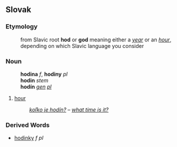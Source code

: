 ==Slovak==
===Etymology===
:from Slavic root '''hod''' or '''god''' meaning either a ''[[year]]'' or an ''[[hour]]'', depending on which Slavic language you consider
===Noun===
:'''hodina''' ''f'', '''hodiny''' ''pl''
:'''hodin''' ''stem''
:'''hodín''' ''[[genitive|gen]] [[plural|pl]]''
# [[hour]]
#:''[[koľko je hodín?]]'' &ndash; ''[[what time is it?]]''

===Derived Words===
* [[hodinky#Slovak|hodinky]] ''f pl''